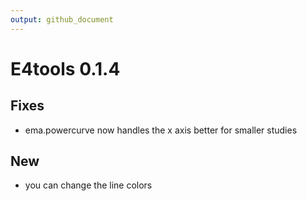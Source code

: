```yaml
---
output: github_document
---
```


<!-- news.md is generated from news.Rmd. Please edit that file -->



# E4tools 0.1.4

## Fixes

* ema.powercurve now handles the x axis better for smaller studies

## New

* you can change the line colors
